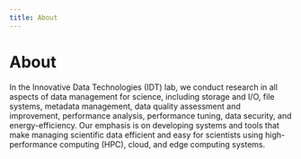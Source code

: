 ```yaml
---
title: About
---
```



# About

In the Innovative Data Technologies (IDT) lab, we conduct research in all aspects of data management for science, 
including storage and I/O, file systems, metadata management, data quality assessment and improvement, 
performance analysis, performance tuning, data security, and energy-efficiency. 
Our emphasis is on developing systems and tools that make managing scientific data efficient and easy for scientists 
using high-performance computing (HPC), cloud, and edge computing systems.
